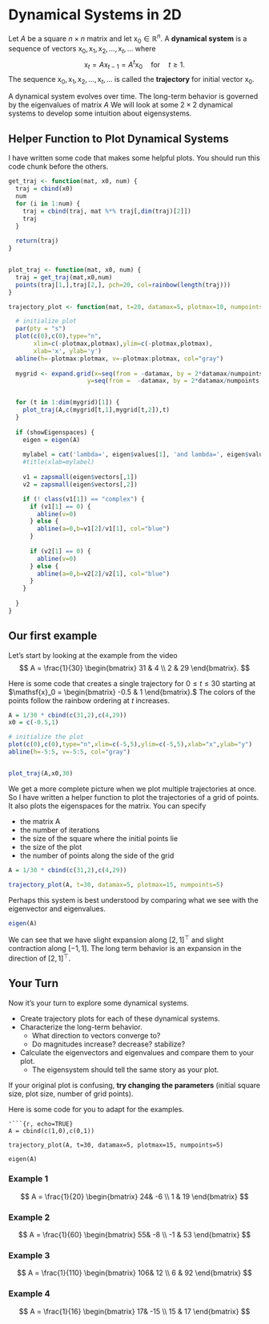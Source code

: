 

# Dynamical Systems in 2D


Let $A$ be a square $n \times n$ matrix and let $\mathsf{x}_0 \in \mathbb{R}^n$. A **dynamical system** is a sequence of vectors $\mathsf{x}_0,\mathsf{x}_1,\mathsf{x}_2, \ldots, \mathsf{x}_t, \ldots$ where
$$
\mathsf{x}_{t} = A \mathsf{x}_{t-1} = A^t \mathsf{x}_0 \quad \mbox{for} \quad t \geq 1.
$$
The sequence $\mathsf{x}_0,\mathsf{x}_1,\mathsf{x}_2, \ldots, \mathsf{x}_t, \ldots$ is called the **trajectory** for initial vector $\mathsf{x}_0$.

A dynamical system evolves over time. The long-term behavior is governed by the eigenvalues of matrix $A$
We will look at some $2 \times 2$ dynamical systems to develop some intuition about eigensystems.

## Helper Function to Plot Dynamical Systems

I have written some code that makes some helpful plots. You should run this code chunk before the others.

```r
get_traj <- function(mat, x0, num) {
  traj = cbind(x0) 
  num
  for (i in 1:num) {
    traj = cbind(traj, mat %*% traj[,dim(traj)[2]])
    traj
  }
  
  return(traj)
}


plot_traj <- function(mat, x0, num) {
  traj = get_traj(mat,x0,num)
  points(traj[1,],traj[2,], pch=20, col=rainbow(length(traj)))
}

trajectory_plot <- function(mat, t=20, datamax=5, plotmax=10, numpoints=10, showEigenspaces=TRUE) {

  # initialize plot
  par(pty = "s")
  plot(c(0),c(0),type="n",
       xlim=c(-plotmax,plotmax),ylim=c(-plotmax,plotmax),
       xlab='x', ylab='y')
  abline(h=-plotmax:plotmax, v=-plotmax:plotmax, col="gray")
  
  mygrid <- expand.grid(x=seq(from = -datamax, by = 2*datamax/numpoints, l = numpoints+1),
                      y=seq(from =  -datamax, by = 2*datamax/numpoints, l = numpoints+1))


  for (t in 1:dim(mygrid)[1]) {
    plot_traj(A,c(mygrid[t,1],mygrid[t,2]),t)
  }
  
  if (showEigenspaces) {
    eigen = eigen(A)
    
    mylabel = cat('lambda=', eigen$values[1], 'and lambda=', eigen$values[2])
    #title(xlab=mylabel)
    
    v1 = zapsmall(eigen$vectors[,1])
    v2 = zapsmall(eigen$vectors[,2])

    if (! class(v1[1]) == "complex") {
      if (v1[1] == 0) {
        abline(v=0)
      } else {
        abline(a=0,b=v1[2]/v1[1], col="blue")
      } 
      
      if (v2[1] == 0) {
        abline(v=0)
      } else {
        abline(a=0,b=v2[2]/v2[1], col="blue")
      }   
    }
    
  }
}
```



## Our first example

Let's start by looking at the example from the video
$$
A = \frac{1}{30}
\begin{bmatrix}
31 & 4 \\ 2 & 29
\end{bmatrix}.
$$

Here is some code that creates a single trajectory for $0 \leq t \leq 30$ starting at 
$\mathsf{x}_0 = 
\begin{bmatrix}
-0.5 & 1
\end{bmatrix}.$
The colors of the points follow the rainbow ordering at $t$ increases.


```r

A = 1/30 * cbind(c(31,2),c(4,29))
x0 = c(-0.5,1)

# initialize the plot
plot(c(0),c(0),type="n",xlim=c(-5,5),ylim=c(-5,5),xlab="x",ylab="y")
abline(h=-5:5, v=-5:5, col="gray")


plot_traj(A,x0,30)


```

We get a more complete picture when we plot multiple trajectories at once. 
So I have written a helper function to plot the trajectories of a grid of points. It also plots the eigenspaces for the matrix. You can specify 

* the matrix A
* the number of iterations
* the size of the square where the initial points lie
* the size of the plot
* the number of points along the side of the grid


```r
A = 1/30 * cbind(c(31,2),c(4,29))

trajectory_plot(A, t=30, datamax=5, plotmax=15, numpoints=5)

```

Perhaps this system is best understood by comparing what we see with the eigenvector and eigenvalues.



```r
eigen(A)
```

We can see that we have slight expansion along $[ 2, 1]^{\top}$ and slight contraction along $[-1,1]$. The long term behavior is an expansion in the direction of $[2, 1]^{\top}$.




## Your Turn

Now it's your turn to explore some dynamical systems. 

* Create trajectory plots for each of these dynamical systems.
* Characterize the long-term behavior. 
    + What direction to vectors converge to?
    + Do magnitudes increase? decrease? stabilize?
* Calculate the eigenvectors and eigenvalues and compare them to your plot.
    + The eigensystem should tell the same story as your plot.


If your original plot is confusing, **try changing the parameters** (initial square size, plot size, number of grid points). 

Here is some code for you to adapt for the examples.

```
'```{r, echo=TRUE}
A = cbind(c(1,0),c(0,1))

trajectory_plot(A, t=30, datamax=5, plotmax=15, numpoints=5)

eigen(A)

```


### Example 1

$$
A =  \frac{1}{20}
\begin{bmatrix}
24& -6 \\
1 & 19
\end{bmatrix}
$$

### Example 2

$$
A =  \frac{1}{60}
\begin{bmatrix}
55& -8 \\
-1 & 53
\end{bmatrix}
$$

### Example 3

$$
A =  \frac{1}{110}
\begin{bmatrix}
106& 12 \\
6 & 92
\end{bmatrix}
$$

### Example 4

$$
A =  \frac{1}{16}
\begin{bmatrix}
17& -15 \\
15 & 17
\end{bmatrix}
$$





